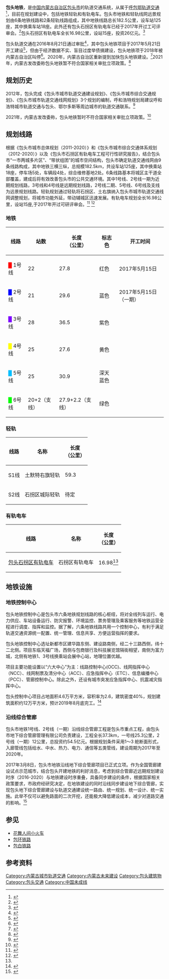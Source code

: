 {{noteTA
|G1=Transport}}
{{Infobox public transit
|name=包头地铁
|image=Baotou Metro Logo.png
|imagesize=200px
|lines=8
|locale={{CHN}}[[内蒙古自治区|内蒙古自治区]][[包头市|包头市]]
|transit_type=[[城市軌道交通系統|城市軌道交通系統]]
|operator=[[包头市地铁投资（集团）有限公司|包头市地铁投资（集团）有限公司]]
|stations=125
|system_length=182.5公里
|track_gauge=[[标准轨距|标准轨距]]
|website=
}}
'''包头地铁'''，是[[中国|中国]][[内蒙古自治区|内蒙古自治区]][[包头市|包头市]]的轨道交通系统，从属于[[呼包鄂轨道交通|呼包鄂轨道交通]]<ref name="hubaoe">{{cite web|url=http://inews.nmgnews.com.cn/system/2012/05/17/010770301.shtml|title=呼包鄂轨道交通梦想照进现实|date=2012-05-17|publisher=内蒙古新闻网|access-date=2021-12-08|archive-date=2012-05-31|archive-url=https://web.archive.org/web/20120531014007/http://inews.nmgnews.com.cn/system/2012/05/17/010770301.shtml|dead-url=no}}</ref>，目前在规划建设中，包括地铁轻轨和有轨电车。包头市地铁和轻轨线网远景规划由6条地铁线路和2条轻轨线路组成，其中地铁线路总长182.5公里，设车站125座，其中换乘车站18座。此外还有包头石拐区有轨电车已经于2017年开过工可评审会。<ref>{{Cite web |url=http://m.xinhuanet.com/2017-07/19/c_1121346987.htm |title=包头石拐区有轨电车可研评审会已经召开 |access-date=2019-10-10 |archive-date=2020-11-29 |archive-url=https://web.archive.org/web/20201129112848/http://m.xinhuanet.com/2017-07/19/c_1121346987.htm |dead-url=no }}</ref>包头石拐区有轨电车全长16.98公里，设站15座，投资26亿元。<ref name="#1">{{Cite web |url=http://inews.nmgnews.com.cn/system/2017/07/21/012375803.shtml |title=包头石拐区有轨电车项目 |access-date=2019-09-06 |archive-date=2020-12-05 |archive-url=https://web.archive.org/web/20201205142544/http://inews.nmgnews.com.cn/system/2017/07/21/012375803.shtml |dead-url=no }}</ref>

包头轨道交通在2016年8月21日通过审批<ref>{{Cite web|url =http://www.ndrc.gov.cn/gzdt/201609/t20160906_817697.html|title =国家发展改革委关于印发包头市城市轨道交通第一期建设规划（2016-2022年）的通知|date =2016年9月1日|author =中华人民共和国国家发展和改革委员会|accessdate =2018年6月18日|archive-url =https://web.archive.org/web/20180618075809/http://www.ndrc.gov.cn/gzdt/201609/t20160906_817697.html|archive-date =2018年6月18日|dead-url =yes}}</ref>，其中包头地铁项目于2017年5月21日开工建设<ref>{{Cite web |url = http://www.baotou.gov.cn/info/1965/136400.htm |title = 包头市轨道交通项目开工建设 |date = 2017年5月22日 |author = 包头日报 |accessdate = 2018年6月18日 |archive-date = 2019年6月9日 |archive-url = https://web.archive.org/web/20190609180517/http://www.baotou.gov.cn/info/1965/136400.htm |dead-url = no }}</ref>，但由于经济数据不实、盲目过度举债搞建设，包头地铁项于2018年被内蒙古自治区叫停<ref>{{Cite web|url = http://www.gov.cn/xinwen/2018-01/03/content_5252944.htm|title = 内蒙古经济去虚求实：“瘦身”“减债”“挤水分”|date = 2018-01-03|author = 国务院|accessdate = 2019-12-31|archive-date = 2019-12-31|archive-url = https://web.archive.org/web/20191231055235/http://www.gov.cn/xinwen/2018-01/03/content_5252944.htm|dead-url = no}}</ref>。2020年，内蒙古自治区重新提到加快包头地铁建设。<ref>{{cite web|title=内蒙古自治区住房城乡建设事业“十三五”规划|url=http://fgw.nmg.gov.cn/fggz/fzgh/202001/t20200110_153848.html|publisher=内蒙古自治区发改委|access-date=2020-07-19|archive-date=2020-03-28|archive-url=https://web.archive.org/web/20200328103707/http://fgw.nmg.gov.cn/fggz/fzgh/202001/t20200110_153848.html|dead-url=no}}</ref>2021年，内蒙古发改委称包头地铁暂不符合国家相关审批立项政策。<ref name="fagaiwei">{{cite web|url=http://liuyan.people.com.cn/threads/content?tid=10250557|title=关于呼包鄂城市群城际高速铁路规划建设的咨询|publisher=人民网|date=2021-06-08|access-date=2021-12-08|archive-date=2021-12-08|archive-url=https://web.archive.org/web/20211208075749/http://liuyan.people.com.cn/threads/content?tid=10250557|dead-url=no}}</ref>

==规划历史==
2012年，包头完成《包头市城市轨道交通建设规划》、《包头市城市综合交通规划》、《包头市城市轨道交通线网规划》3个规划的编制，呼和浩特规划局建议呼和浩特城市轨道交通与包头、鄂尔多斯等周边城市的轨道交通联系。<ref name="hubaoe">{{cite web|url=http://inews.nmgnews.com.cn/system/2012/05/17/010770301.shtml|title=呼包鄂轨道交通梦想照进现实|date=2012-05-17|publisher=内蒙古新闻网}}</ref>

2021年，内蒙古发改委称，包头地铁暂时不符合国家相关审批立项政策。<ref name="fagaiwei">{{cite web|url=http://liuyan.people.com.cn/threads/content?tid=10250557|title=关于呼包鄂城市群城际高速铁路规划建设的咨询|publisher=人民网|date=2021-06-08}}</ref>

==规划线路==
根据《包头市城市总体规划（2011-2020）》和《包头市城市综合交通体系规划（2012-2020）》以及《包头市石拐区有轨电车工程可行性研究报告》，结合包头市“一市两城多片区”、“带状组团”的城市空间结构，包头市确定轨道交通线网由9条线路构成，其中地铁三横三纵，总规模182.5km，共设车站125座，其中换乘站18座，停车场5处，车辆段4处，综合维修基地2处。6条线路基本将城区主干道全部覆盖，建成后将有效改善包头市的公共交通环境。其中1号线、2号线一期为近期规划线路，3号线和4号线是远期规划线路，2号线二期、5号线、6号线及支线为远景规划线路。轻轨规划通过轻轨将石拐区、土右旗纳入包头市城市轨道交通线网调整规划，将城市功能外延，带动辅城区迅速发展。有轨电车规划全长16.98公里，设站15座,于2017年开过可研评审会。<ref>{{Cite web |url=http://inews.nmgnews.com.cn/system/2017/07/21/012375803.shtml |title=包头石拐区有轨电车 |access-date=2019-09-06 |archive-date=2020-12-05 |archive-url=https://web.archive.org/web/20201205142544/http://inews.nmgnews.com.cn/system/2017/07/21/012375803.shtml |dead-url=no }}</ref> <ref>{{Cite web|url=http://www.btjs.gov.cn/cms/tzgg/2246.jhtml|title=包头市轨道交通建设规划及线网规划社会稳定风险公众参与公示|accessdate=2016-09-01|author=包头市城乡建设委员会|work=www.btjs.gov.cn|publisher=|deadurl=yes|archiveurl=https://web.archive.org/web/20160911223714/http://www.btjs.gov.cn/cms/tzgg/2246.jhtml|archivedate=2016-09-11}}</ref>

===地铁===
{| class="wikitable"
!线路
!站数
!长度<br/>（公里）
!标志色
!开工时间
|-
|<font color="#ff0000">█</font> 1号线
|22
|27.8
|红色
|2017年5月15日
|-
|<font color="#0000ff">█</font> 2号线
|21
|29.6
|蓝色
|2017年5月15日（一期）
|-
|<font color="#7f00ff">█</font> 3号线
|28
|36.5
|紫色
|
|-
|<font color="#ffff00">█</font> 4号线
|25
|27.6
|黄色
|
|-
|<font color="#00bfff">█</font> 5号线
|25
|30.9
|深天蓝色
|
|-
|<font color="#00ff00">█</font> 6号线
|20+2（支线）
|27.9+2.2（支线）
|绿色
|
|}

===轻轨===
{| class="wikitable"
!线路
!名称
!长度<br/>（公里）
|-
|S1线
|土默特右旗轻轨
|59.3
|-
|S2线
|石拐区城际轻轨
|待定
|}

===有轨电车===
{| class="wikitable"
!线路
!名称
!长度<br/>（公里）
|-
|[[包头石拐区有轨电车|包头石拐区有轨电车]]
|石拐区有轨电车
|16.98<ref name="#1"/>
|}

==地铁设施==

===地铁控制中心===
包头地铁控制中心是包头市六条地铁规划线路的核心枢纽，将对全线列车运行、电力供应、车站设备运行、防灾报警、环境监控、票务管理及乘客服务等地铁运营全程进行调度、指挥和监控。据了解，六条地铁线路共用一个控制中心，有利于满足轨道交通资源统一配置、统一管理、信息共享、方便运营指挥的要求。

包头地铁控制中心选址新都市区建华路东侧、建设路南侧，经二十三路西侧，纬十二北侧。项目东临天福广场，西侧与包商银行及科技展览馆隔街相望，南侧为富力城，北侧有地铁1、3号线换乘站会展中心站，地理位置优越。

项目主要功能设置以“六大中心”为主：线路控制中心(OCC)、线网指挥中心（NCC）、线网制票及清分中心（ACC）、应急指挥中心（ETC）、信息编播中心（PCC）、管廊控制中心。除此之外，还设有城市突发应急指挥中心、抗震减灾指挥中心。

包头控制中心项目占地面积4.6万平方米，容积率为2.6，建筑密度40%，规划建筑面积约12万平方米，预计2019年8月底完工。<ref>{{Cite web |url = http://www.baotou.gov.cn/info/1142/106200.htm |title = 包头市地铁控制中心项目开工 |date = 2016-09-12 |author = 包头日报 |accessdate = 2018-06-18 |archive-date = 2019-06-08 |archive-url = https://web.archive.org/web/20190608114016/http://www.baotou.gov.cn/info/1142/106200.htm |dead-url = no }}</ref>

===沿线综合管廊===
包头市地铁1号线、2号线（一期）沿线综合管廊工程是包头市重点工程，由包头市地下综合管廊管理有限公司负责建设，工程全长37.3km，一号线25.3公里，2号线（一期）12公里，总投资约54.5亿元。根据规划条件采用1～3 舱断面形式，入廊管线包括给水、中水、热力、电力、通信等五类管线，建设周期为2017年至2020年。

2017年3月8日，包头市地铁沿线地下综合管廊项目已正式立项。作为全国管廊建设试点示范城市，结合包头开建地铁的利好消息，考虑到综合管廊近远期规划建设时序（2016-2020）与地铁建设时序重叠，具备同步建设的条件，根据国家相关政策要求，市政府经研究决定，在地铁建设的同时沿线同步建设地下综合管廊，实现包头地下综合管廊建设与轨道交通建设统一路由、统一规划、统一设计、统一实施。此举不仅可以避免路面的二次开挖，还能极大降低建设成本，减少对道路交通的影响。<ref>{{Cite web |url = http://www.baotou.gov.cn/info/1143/133746.htm |title = 包头地铁沿线综合管廊与地铁同步建设 |date = 2017-04-28 |author = 包头日报 |accessdate = 2018-06-18 |archive-date = 2019-06-09 |archive-url = https://web.archive.org/web/20190609121541/http://www.baotou.gov.cn/info/1143/133746.htm |dead-url = no }}</ref>

==参见==
*[[花舞人间小火车|花舞人间小火车]]
*[[包环铁路|包环铁路]]
*[[包白铁路|包白铁路]]

==参考资料==
{{Reflist|25em}}

{{中华人民共和国城市轨道交通}}
[[Category:内蒙古城市轨道交通|Category:内蒙古城市轨道交通]]
[[Category:内蒙古未来建设|Category:内蒙古未来建设]]
[[Category:包头建筑物|Category:包头建筑物]]
[[Category:包头交通|Category:包头交通]]
[[Category:中国未成线|Category:中国未成线]]